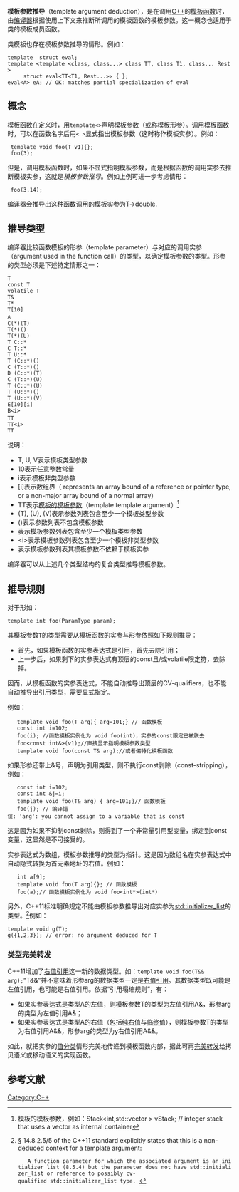 '''模板参数推导'''（template argument deduction），是在调用[[C++|C++]]的[[模板_(C++)|模板函数]]时，由[[编译器|编译器]]根据使用上下文来推断所调用的模板函数的模板参数。{{refTag|name="ibm"|1=[http://www-01.ibm.com/support/knowledgecenter/SSXVZZ_8.0.0/com.ibm.xlcpp8l.doc/language/ref/template_argument_deduction.htm%23TEMPLATE_ARGUMENT_DEDUCTION Template argument deduction (C++ only), in IBM XL C/C++ Reference for Linux]}}这一概念也适用于类的模板成员函数。

类模板也存在模板参数推导的情形。例如：
 template <class T> struct eval;
 template <template <class, class...> class TT, class T1, class... Rest>
      struct eval<TT<T1, Rest...>> { };
 eval<A<int>> eA; // OK: matches partial specialization of eval
==概念==
模板函数在定义时，用<tt>template<></tt>声明模板参数（或称模板形参）。调用模板函数时，可以在函数名字后用<code>< ></code>显式指出模板参数（这时称作模板实参）。例如：
  template<class T> void foo(T v1){};
  foo<double>(3);
但是，调用模板函数时，如果不显式指明模板参数，而是根据函数的调用实参去推断模板实参，这就是''模板参数推导''。例如上例可进一步考虑情形：
  foo(3.14);
编译器会推导出这种函数调用的模板实参为T->double.
==推导类型==
编译器比较函数模板的形参（template parameter）与对应的调用实参（argument used in the function call）的类型，以确定模板参数的类型。形参的类型必须是下述特定情形之一：{{refTag|name="ibm"}}
 T
 const T
 volatile T
 T&
 T*
 T[10]
 A<T>
 C(*)(T)
 T(*)()
 T(*)(U)
 T C::*
 C T::*
 T U::*
 T (C::*)()
 C (T::*)()
 D (C::*)(T)
 C (T::*)(U)
 T (C::*)(U)
 T (U::*)()
 T (U::*)(V)
 E[10][i]
 B<nowiki><i></nowiki>
 TT<T>
 TT<nowiki><i></nowiki>
 TT<C>
说明：
*T, U, V表示模板类型参数
*10表示任意整数常量
*i表示模板非类型参数
*[i]表示数组界（ represents an array bound of a reference or pointer type, or a non-major array bound of a normal array）
*TT表示[[模板的模板参数|模板的模板参数]]（template template argument）<ref>模板的模板参数，例如：Stack<int,std::vector<int> > vStack;  // integer stack that uses a vector as internal container</ref>
*(T), (U), (V)表示参数列表包含至少一个模板类型参数 
*()表示参数列表不包含模板参数
*<T>表示模板参数列表包含至少一个模板类型参数
*<nowiki><i></nowiki>表示模板参数列表包含至少一个模板非类型参数
*<C>表示模板参数列表其模板参数不依赖于模板实参

编译器可以从上述几个类型结构的复合类型推导模板参数。

==推导规则==
对于形如：
 template<typename T> int foo(ParamType param);
其模板参数<code>T</code>的类型需要从模板函数的实参与形参依照如下规则推导：

*  首先，如果模板函数的实参表达式是引用，首先去除引用；
*  上一步后，如果剩下的实参表达式有顶层的const且/或volatile限定符，去除掉。 

因而，从模板函数的实参表达式，不能自动推导出顶层的CV-qualifiers，也不能自动推导出引用类型，需要显式指定。

例如： 
    template<class T> void foo(T arg){ arg=101;} // 函数模板     
    const int i=102;
    foo(i); //函数模板实例化为 void foo<int>(int)，实参的const限定已被脱去
    foo<const int&>(v1);//直接显示指明模板参数类型
    template<class T> void foo(const T& arg);//或者偏特化模板函数

如果形参还带上&号，声明为引用类型，则不执行const剥除（const-stripping），例如：
    const int i=102;
    const int &j=i;
    template<class T> void foo(T& arg) { arg=101;}// 函数模板 
    foo(j); // 编译错误: 'arg': you cannot assign to a variable that is const	 

这是因为如果不抑制const剥除，则得到了一个非常量引用型变量，绑定到const变量，这显然是不可接受的。 

实参表达式为数组，模板参数推导的类型为指针。这是因为数组名在实参表达式中自动隐式转换为首元素地址的右值。例如：
    int a[9];
    template<class T> void foo(T arg){}; // 函数模板 
    foo(a);// 函数模板实例化为 void foo<int*>(int*)

另外，C++11标准明确规定不能由模板参数推导出对应实参为[[initializer_list|std::initializer_list]]的类型。<ref>§ 14.8.2.5/5 of the C++11 standard explicitly states that this is a non-deduced context for a template argument:
    A function parameter for which the associated argument is an initializer list (8.5.4) but the parameter does not have std::initializer_list or reference to possibly cv-qualified std::initializer_list type. </ref>例如：
 template<class T> void g(T);
 g({1,2,3}); // error: no argument deduced for T
===类型完美转发===
C++11增加了[[右值引用|右值引用]]这一新的数据类型。如：<code>template<class T> void foo(T&& arg);</code>“T&&”并不意味着形参arg的数据类型一定是[[右值引用|右值引用]]。其数据类型既可能是左值引用，也可能是右值引用。依据“引用塌缩规则”，有：
*如果实参表达式是类型A的左值，则模板参数T的类型为左值引用A&，形参arg的类型为左值引用A&；
*如果实参表达式是类型A的右值（包括[[纯右值|纯右值]]与[[临终值|临终值]]），则模板参数T的类型为右值引用A&&，形参arg的类型为y右值引用A&&。
如此，就把实参的[[值分类|值分类]]情形完美地传递到模板函数内部，据此可再[[完美转发|完美转发]]给拷贝语义或移动语义的实现函数。

==参考文献==
{{ReflistH}}
{{RefFoot}}
{{ReflistF}}

[[Category:C++|Category:C++]]